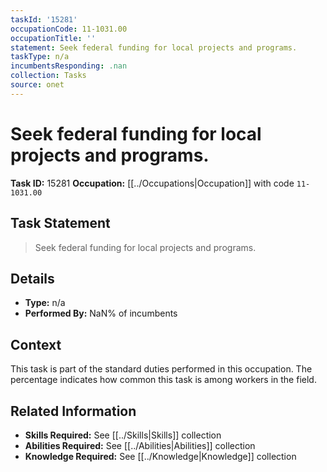 ```yaml
---
taskId: '15281'
occupationCode: 11-1031.00
occupationTitle: ''
statement: Seek federal funding for local projects and programs.
taskType: n/a
incumbentsResponding: .nan
collection: Tasks
source: onet
---
```

# Seek federal funding for local projects and programs.

**Task ID:** 15281
**Occupation:** [[../Occupations|Occupation]] with code `11-1031.00`

## Task Statement

> Seek federal funding for local projects and programs.

## Details

- **Type:** n/a
- **Performed By:** NaN% of incumbents

## Context

This task is part of the standard duties performed in this occupation. The percentage indicates how common this task is among workers in the field.

## Related Information

- **Skills Required:** See [[../Skills|Skills]] collection
- **Abilities Required:** See [[../Abilities|Abilities]] collection
- **Knowledge Required:** See [[../Knowledge|Knowledge]] collection
